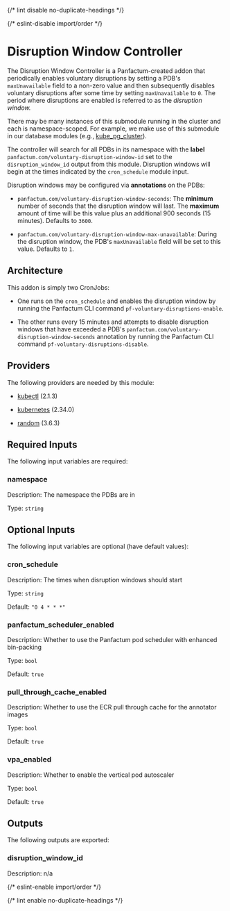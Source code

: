 
{/* lint disable no-duplicate-headings */}

{/* eslint-disable import/order */}

<ModuleHeader name="kube_disruption_window_controller" sourceHref="https://github.com/Panfactum/stack/tree/__PANFACTUM_VERSION_MAIN__/packages/infrastructure/kube_disruption_window_controller" status="stable" type="submodule" />

# Disruption Window Controller

The Disruption Window Controller is a Panfactum-created addon that periodically enables voluntary disruptions
by setting a PDB's `maxUnavailable` field to a non-zero value and then subsequently disables voluntary
disruptions after some time by setting `maxUnavailable` to `0`. The period where disruptions are enabled is
referred to as the *disruption window.*

There may be many instances of this submodule running in the cluster and each is namespace-scoped. For example,
we make use of this submodule in our database modules (e.g., [kube\_pg\_cluster](/docs/main/reference/infrastructure-modules/submodule/kubernetes/kube_pg_cluster)).

The controller will search for all PDBs in its namespace with the **label** `panfactum.com/voluntary-disruption-window-id` set to the
`disruption_window_id` output from this module. Disruption windows will begin at the times indicated by the `cron_schedule` module input.

Disruption windows may be configured via **annotations** on the PDBs:

* `panfactum.com/voluntary-disruption-window-seconds`: The **minimum** number of seconds that the disruption window
  will last. The **maximum** amount of time will be this value plus an additional 900 seconds (15 minutes). Defaults to `3600`.

* `panfactum.com/voluntary-disruption-window-max-unavailable`: During the disruption window, the PDB's `maxUnavailable` field
  will be set to this value. Defaults to `1`.

## Architecture

This addon is simply two CronJobs:

* One runs on the `cron_schedule` and enables the disruption window by running
  the Panfactum CLI command `pf-voluntary-disruptions-enable`.

* The other runs every 15 minutes and attempts to disable
  disruption windows that have exceeded a PDB's `panfactum.com/voluntary-disruption-window-seconds` annotation by running the
  Panfactum CLI command `pf-voluntary-disruptions-disable`.

## Providers

The following providers are needed by this module:

* [kubectl](https://registry.terraform.io/providers/alekc/kubectl/2.1.3/docs) (2.1.3)

* [kubernetes](https://registry.terraform.io/providers/hashicorp/kubernetes/2.34.0/docs) (2.34.0)

* [random](https://registry.terraform.io/providers/hashicorp/random/3.6.3/docs) (3.6.3)

## Required Inputs

The following input variables are required:

### namespace

Description: The namespace the PDBs are in

Type: `string`

## Optional Inputs

The following input variables are optional (have default values):

### cron\_schedule

Description: The times when disruption windows should start

Type: `string`

Default: `"0 4 * * *"`

### panfactum\_scheduler\_enabled

Description: Whether to use the Panfactum pod scheduler with enhanced bin-packing

Type: `bool`

Default: `true`

### pull\_through\_cache\_enabled

Description: Whether to use the ECR pull through cache for the annotator images

Type: `bool`

Default: `true`

### vpa\_enabled

Description: Whether to enable the vertical pod autoscaler

Type: `bool`

Default: `true`

## Outputs

The following outputs are exported:

### disruption\_window\_id

Description: n/a

{/* eslint-enable import/order */}

{/* lint enable no-duplicate-headings */}
